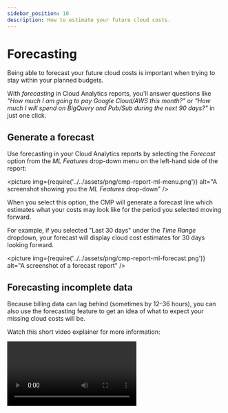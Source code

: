 ```yaml
---
sidebar_position: 10
description: How to estimate your future cloud costs.
---
```


# Forecasting

Being able to forecast your future cloud costs is important when trying to stay within your planned budgets.

With _forecasting_ in Cloud Analytics reports, you'll answer questions like _"How much I am going to pay Google Cloud/AWS this month?"_ or _"How much I will spend on BigQuery and Pub/Sub during the next 90 days?"_ in just one click.

## Generate a forecast

Use forecasting in your Cloud Analytics reports by selecting the _Forecast_ option from the _ML Features_ drop-down menu on the left-hand side of the report:

<picture
  img={require('../../assets/png/cmp-report-ml-menu.png')}
  alt="A screenshot showing you the _ML Features_ drop-down"
/>

When you select this option, the CMP will generate a forecast line which estimates what your costs may look like for the period you selected moving forward.

For example, if you selected "Last 30 days" under the _Time Range_ dropdown, your forecast will display cloud cost estimates for 30 days looking forward.

<picture
  img={require('../../assets/png/cmp-report-ml-forecast.png')}
  alt="A screenshot of a forecast report"
/>

## Forecasting incomplete data

Because billing data can lag behind (sometimes by 12&ndash;36 hours), you can also use the forecasting feature to get an idea of what to expect your missing cloud costs will be.

Watch this short video explainer for more information:

<video
  type="loom"
  id="51439d799674427eba2b2f3a7b26cd87"
  thumb="-00001.gif"
/>
